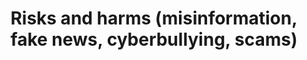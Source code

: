 ---
id: crs1mdl2lsn2
title: Risks and harms (misinformation, fake news, cyberbullying, scams)
slug: /crs1mdl2lsn2
---